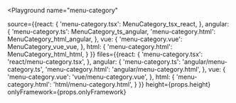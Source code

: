 

<Playground
  name="menu-category"
  
  source={{react: {
             'menu-category.tsx': MenuCategory_tsx_react,
           },
           angular: {
             'menu-category.ts': MenuCategory_ts_angular,
             'menu-category.html': MenuCategory_html_angular,
           },
           vue: {
             'menu-category.vue': MenuCategory_vue_vue,
           },
           html: {
             'menu-category.html': MenuCategory_html_html,
           }
}}
  files={{react: {
            'menu-category.tsx': 'react/menu-category.tsx',
          },
          angular: {
            'menu-category.ts': 'angular/menu-category.ts',
            'menu-category.html': 'angular/menu-category.html',
          },
          vue: {
            'menu-category.vue': 'vue/menu-category.vue',
          },
          html: {
            'menu-category.html': 'html/menu-category.html',
          }
}}
  height={props.height}
  onlyFramework={props.onlyFramework}
></Playground>
